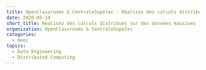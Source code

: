 ```yaml
---
title: OpenClassrooms & CentraleSupelec - Réalisez des calculs distribués sur des données massives
date: 2020-05-10
short_title: Réalisez des calculs distribués sur des données massives
organization: OpenClassrooms & CentraleSupelec
categories:
  - mooc
topics:
  - Data Engineering
  - Distributed Computing
---
```


<Pdf
  title={frontmatter.title}
  src="/content/2020-05-10-openclassrooms-calculs-distribues/openclassrooms-9938655945.pdf"
  className="aspect-[30/21]"
/>
